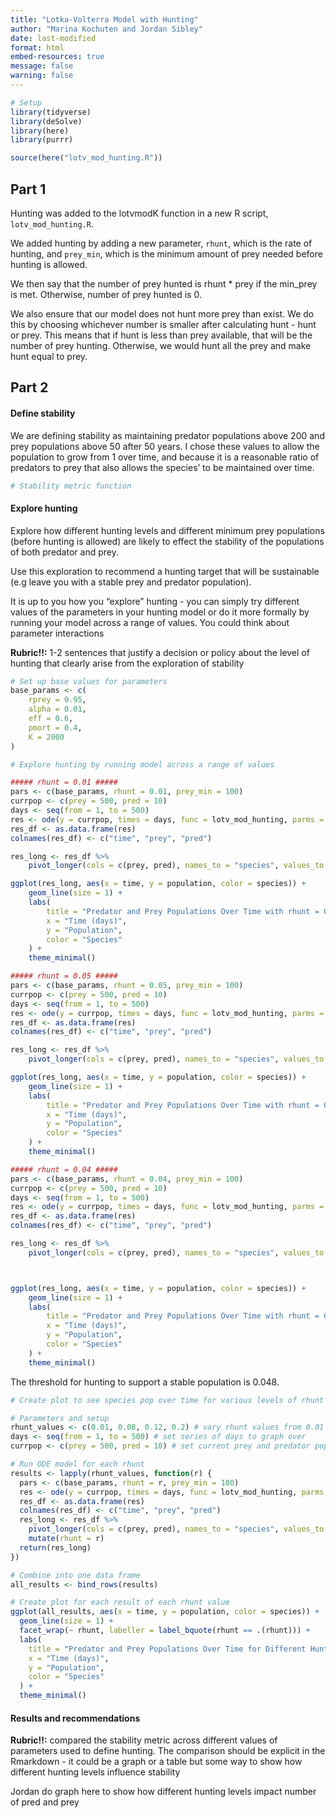 ```yaml
---
title: "Lotka-Volterra Model with Hunting"
author: "Marina Kochuten and Jordan Sibley" 
date: last-modified
format: html
embed-resources: true
message: false
warning: false
---
```


```r
# Setup
library(tidyverse)
library(deSolve)
library(here)
library(purrr)

source(here("lotv_mod_hunting.R"))
```


## Part 1

Hunting was added to the lotvmodK function in a new R script, `lotv_mod_hunting.R`. 

We added hunting by adding a new parameter, `rhunt`, which is the rate of hunting, and `prey_min`, which is the minimum amount of prey needed before hunting is allowed.

We then say that the number of prey hunted is rhunt * prey if the min_prey is met. Otherwise, number of prey hunted is 0. 

We also ensure that our model does not hunt more prey than exist. We do this by choosing whichever number is smaller after calculating hunt - hunt or prey. This means that if hunt is less than prey available, that will be the number of prey hunting. Otherwise, we would hunt all the prey and make hunt equal to prey. 


## Part 2

#### Define stability

We are defining stability as maintaining predator populations above 200 and prey populations above 50 after 50 years. I chose these values to allow the population to grow from 1 over time, and because it is a reasonable ratio of predators to prey that also allows the species' to be maintained over time. 

```r
# Stability metric function

```


#### Explore hunting

Explore how different hunting levels and different minimum prey populations (before hunting is allowed) are likely to effect the stability of the populations of both predator and prey.

Use this exploration to recommend a hunting target that will be sustainable (e.g leave you with a stable prey and predator population). 


It is up to you how you "explore" hunting - you can simply try different values of the parameters in your hunting model or do it more formally by running your model across a range of values. You could think about parameter interactions

**Rubric!!:** 1-2 sentences that justify a decision or policy about the level of hunting that clearly arise from the exploration of stability

```r
# Set up base values for parameters
base_params <- c(
    rprey = 0.95,
    alpha = 0.01,
    eff = 0.6,
    pmort = 0.4,
    K = 2000
)
```


```r

# Explore hunting by running model across a range of values

##### rhunt = 0.01 #####
pars <- c(base_params, rhunt = 0.01, prey_min = 100)
currpop <- c(prey = 500, pred = 10)
days <- seq(from = 1, to = 500)
res <- ode(y = currpop, times = days, func = lotv_mod_hunting, parms = pars)
res_df <- as.data.frame(res)
colnames(res_df) <- c("time", "prey", "pred")

res_long <- res_df %>%
    pivot_longer(cols = c(prey, pred), names_to = "species", values_to = "population")

ggplot(res_long, aes(x = time, y = population, color = species)) +
    geom_line(size = 1) +
    labs(
        title = "Predator and Prey Populations Over Time with rhunt = 0.01",
        x = "Time (days)",
        y = "Population",
        color = "Species"
    ) +
    theme_minimal()
```
```r
##### rhunt = 0.05 #####
pars <- c(base_params, rhunt = 0.05, prey_min = 100)
currpop <- c(prey = 500, pred = 10)
days <- seq(from = 1, to = 500)
res <- ode(y = currpop, times = days, func = lotv_mod_hunting, parms = pars)
res_df <- as.data.frame(res)
colnames(res_df) <- c("time", "prey", "pred")

res_long <- res_df %>%
    pivot_longer(cols = c(prey, pred), names_to = "species", values_to = "population")

ggplot(res_long, aes(x = time, y = population, color = species)) +
    geom_line(size = 1) +
    labs(
        title = "Predator and Prey Populations Over Time with rhunt = 0.05",
        x = "Time (days)",
        y = "Population",
        color = "Species"
    ) +
    theme_minimal()

```
```r
##### rhunt = 0.04 #####
pars <- c(base_params, rhunt = 0.04, prey_min = 100)
currpop <- c(prey = 500, pred = 10)
days <- seq(from = 1, to = 500)
res <- ode(y = currpop, times = days, func = lotv_mod_hunting, parms = pars)
res_df <- as.data.frame(res)
colnames(res_df) <- c("time", "prey", "pred")

res_long <- res_df %>%
    pivot_longer(cols = c(prey, pred), names_to = "species", values_to = "population")



ggplot(res_long, aes(x = time, y = population, color = species)) +
    geom_line(size = 1) +
    labs(
        title = "Predator and Prey Populations Over Time with rhunt = 0.04",
        x = "Time (days)",
        y = "Population",
        color = "Species"
    ) +
    theme_minimal()
```
The threshold for hunting to support a stable population is 0.048.





```r
# Create plot to see species pop over time for various levels of rhunt

# Parameters and setup 
rhunt_values <- c(0.01, 0.08, 0.12, 0.2) # vary rhunt values from 0.01 to 0.2
days <- seq(from = 1, to = 500) # set series of days to graph over 
currpop <- c(prey = 500, pred = 10) # set current prey and predator populations 

# Run ODE model for each rhunt 
results <- lapply(rhunt_values, function(r) {
  pars <- c(base_params, rhunt = r, prey_min = 100)
  res <- ode(y = currpop, times = days, func = lotv_mod_hunting, parms = pars)
  res_df <- as.data.frame(res)
  colnames(res_df) <- c("time", "prey", "pred")
  res_long <- res_df %>%
    pivot_longer(cols = c(prey, pred), names_to = "species", values_to = "population") %>%
    mutate(rhunt = r)
  return(res_long)
})

# Combine into one data frame
all_results <- bind_rows(results)

# Create plot for each result of each rhunt value
ggplot(all_results, aes(x = time, y = population, color = species)) +
  geom_line(size = 1) +
  facet_wrap(~ rhunt, labeller = label_bquote(rhunt == .(rhunt))) +
  labs(
    title = "Predator and Prey Populations Over Time for Different Hunting Rates",
    x = "Time (days)",
    y = "Population",
    color = "Species"
  ) +
  theme_minimal()
```
  
#### Results and recommendations

**Rubric!!:** compared the stability metric across different values of parameters used to define hunting. The comparison should be explicit in the Rmarkdown - it could be a graph or a table but some way to show how different hunting levels influence stability

Jordan do graph here to show how different hunting levels impact number of pred and prey 


